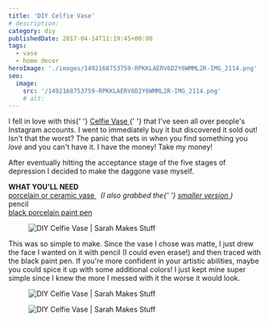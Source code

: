```yaml
---
title: 'DIY Celfie Vase'
# description:
category: diy
publishedDate: 2017-04-14T11:19:45+00:00
tags:
  - vase
  - home decor
heroImage: './images/1492168753759-RPKKLAERV6D2Y6WMML2R-IMG_2114.png'
seo:
  image:
    src: '/1492168753759-RPKKLAERV6D2Y6WMML2R-IMG_2114.png'
    # alt:
---
```



<div class="sqs-html-content">
	<p>
		I fell in love with this{' '}
		<a
			target="_blank"
			href="https://www.shoutandabout.com/collections/gift/products/celfie-pot"
		>
			Celfie Vase
		</a>{' '}
		that I've seen all over people's Instagram accounts. I went to immediately
		buy it but discovered it sold out! Isn't that the worst? The panic that sets
		in when you find something you <em>love </em>and you can't have it. I have
		the money! Take my money!
	</p>
	<p>
		After eventually hitting the acceptance stage of the five stages of
		depression I decided to make the daggone vase myself.
	</p>
	<p>
		<strong>WHAT YOU'LL NEED</strong>
		<br />
		<a
			target="_blank"
			href="http://jungleeny.com/large-white-porcelain-cup.html"
		>
			porcelain or ceramic vase
		</a>
		 
		<em>
			(I also grabbed the{' '}
			<a
				target="_blank"
				href="http://jungleeny.com/small-white-porcelain-cup.html"
			>
				smaller version
			</a>
			)
		</em>
		<br />
		pencil
		<br />
		<a
			target="_blank"
			href="https://www.amazon.com/gp/product/B005KOH1OY/ref=oh_aui_detailpage_o08_s00?ie=UTF8&amp;psc=1"
		>
			black porcelain paint pen
		</a>
	</p>
</div>
<div
	class="image-block-outer-wrapper layout-caption-below design-layout-inline"
	data-test="image-block-inline-outer-wrapper"
>
	<figure class="sqs-block-image-figure intrinsic">
		<div
			class="image-block-wrapper"
			data-animation-role="image"
			data-animation-override=""
		>
			<div class="sqs-image-shape-container-element has-aspect-ratio">
				<Image
					src={ContentImage1}
					alt="DIY Celfie Vase | Sarah Makes Stuff"
				></Image>
			</div>
		</div>
	</figure>
</div>
<div class="sqs-html-content">
	<p>
		This was so simple to make. Since the vase I chose was matte, I just drew
		the face I wanted on it with pencil (I could even erase!) and then traced
		with the black paint pen. If you're more confident in your artistic
		abilities, maybe you could spice it up with some additional colors! I just
		kept mine super simple since I knew the more I messed with it the worse it
		would look.
	</p>
</div>
<div
	class="image-block-outer-wrapper layout-caption-below design-layout-inline"
	data-test="image-block-inline-outer-wrapper"
>
	<figure class="sqs-block-image-figure intrinsic">
		<div
			class="image-block-wrapper"
			data-animation-role="image"
			data-animation-override=""
		>
			<div class="sqs-image-shape-container-element has-aspect-ratio">
				<Image
					src={ContentImage2}
					alt="DIY Celfie Vase | Sarah Makes Stuff"
				></Image>
			</div>
		</div>
	</figure>
</div>
<div
	class="image-block-outer-wrapper layout-caption-below design-layout-inline"
	data-test="image-block-inline-outer-wrapper"
>
	<figure class="sqs-block-image-figure intrinsic">
		<div
			class="image-block-wrapper"
			data-animation-role="image"
			data-animation-override=""
		>
			<div class="sqs-image-shape-container-element has-aspect-ratio">
				<Image
					src={ContentImage3}
					alt="DIY Celfie Vase | Sarah Makes Stuff"
				></Image>
			</div>
		</div>
	</figure>
</div>
<div class="sqs-html-content">
	<p> </p>
	<p> </p>
</div>
